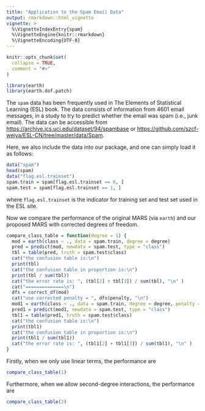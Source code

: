 ```yaml
---
title: "Application to the Spam Email Data"
output: rmarkdown::html_vignette
vignette: >
  %\VignetteIndexEntry{spam}
  %\VignetteEngine{knitr::rmarkdown}
  %\VignetteEncoding{UTF-8}
---
```


```r
knitr::opts_chunk$set(
  collapse = TRUE,
  comment = "#>"
)
```

```r
library(earth)
library(earth.dof.patch)
```

The `spam` data has been frequently used in The Elements of Statistical Learning (ESL) book. The data consists of information from 4601 email messages, in a study to try to predict whether the email was spam (i.e., junk email). The data can be accessible from <https://archive.ics.uci.edu/dataset/94/spambase> or <https://github.com/szcf-weiya/ESL-CN/tree/master/data/Spam>.

Here, we also include the data into our package, and one can simply load it as follows:

```r
data("spam")
head(spam)
data("flag.esl.trainset")
spam.train = spam[flag.esl.trainset == 0, ]
spam.test = spam[flag.esl.trainset == 1, ]
```

where `flag.esl.trainset` is the indicator for training set and test set used in the ESL site.

Now we compare the performance of the original MARS (via `earth`) and our proposed MARS with corrected degrees of freedom.

```r
compare_class_table = function(degree = 1) {
  mod = earth(class ~ ., data = spam.train, degree = degree)
  pred = predict(mod, newdata = spam.test, type = "class")
  tbl = table(pred, truth = spam.test$class)
  cat("the confusion table is:\n")
  print(tbl)
  cat("the confusion table in proportion is:\n")
  print(tbl / sum(tbl))
  cat("the error rate is: ", (tbl[2] + tbl[3]) / sum(tbl), "\n" )
  cat("==============\n")
  dfs = correct_df(mod)
  cat("use corrected penalty = ", dfs$penalty, "\n")
  mod1 = earth(class ~ ., data = spam.train, degree = degree, penalty = dfs$penalty)
  pred1 = predict(mod1, newdata = spam.test, type = "class")
  tbl1 = table(pred1, truth = spam.test$class)
  cat("the confusion table is:\n")
  print(tbl1)
  cat("the confusion table in proportion is:\n")
  print(tbl1 / sum(tbl1))
  cat("the error rate is: ", (tbl1[2] + tbl1[3]) / sum(tbl1), "\n" )
}
```

Firstly, when we only use linear terms, the performance are

```r
compare_class_table(1)
```

Furthermore, when we allow second-degree interactions, the performance are

```r
compare_class_table(2)
```
